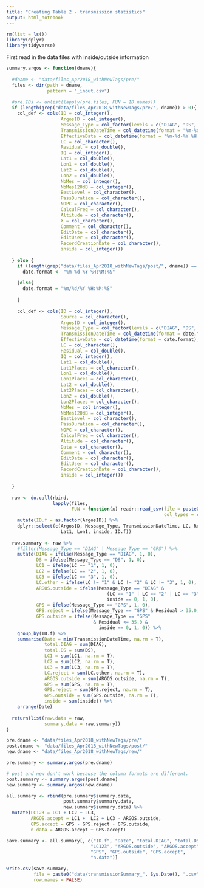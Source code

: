```yaml
---
title: "Creating Table 2 - transmission statistics"
output: html_notebook
---
```


```r
rm(list = ls())
library(dplyr)
library(tidyverse)
```


First read in the data files with inside/outside information

```r
summary.argos <- function(dname){
  
  #dname <- "data/files_Apr2018_withNewTags/pre/"
  files <- dir(path = dname, 
               pattern = "_inout.csv")
  
  #pre.IDs <- unlist(lapply(pre.files, FUN = ID.names))
  if (length(grep("data/files_Apr2018_withNewTags/pre/", dname)) > 0){
    col_def <- cols(ID = col_integer(),
                    ArgosID = col_integer(),
                    Message_Type = col_factor(levels = c("DIAG", "DS", "GPS")),
                    TransmissionDateTime = col_datetime(format = "%m-%d-%Y %H:%M:%S"),
                    EffectiveDate = col_datetime(format = "%m-%d-%Y %H:%M:%S"),
                    LC = col_character(),
                    Residual = col_double(),
                    IQ = col_integer(),
                    Lat1 = col_double(),
                    Lon1 = col_double(),
                    Lat2 = col_double(),
                    Lon2 = col_double(),
                    NbMes = col_integer(),
                    NbMes120dB = col_integer(),
                    BestLevel = col_character(),
                    PassDuration = col_character(),
                    NOPC = col_character(),
                    CalculFreq = col_character(),
                    Altitude = col_character(),
                    X = col_character(),
                    Comment = col_character(),
                    EditDate = col_character(),
                    EditUser = col_character(),
                    RecordCreationDate = col_character(),
                    inside = col_integer())
    
  } else {
    if (length(grep("data/files_Apr2018_withNewTags/post/", dname)) == 1){
      date.format <- "%m-%d-%Y %H:%M:%S"
      
    }else{
      date.format = "%m/%d/%Y %H:%M:%S"
      
    }
    
    col_def <- cols(ID = col_integer(),
                    Source = col_character(),
                    ArgosID = col_integer(),
                    Message_Type = col_factor(levels = c("DIAG", "DS", "GPS")),
                    TransmissionDateTime = col_datetime(format = date.format),
                    EffectiveDate = col_datetime(format = date.format),
                    LC = col_character(),
                    Residual = col_double(),
                    IQ = col_integer(),
                    Lat1 = col_double(),
                    Lat1Places = col_character(),
                    Lon1 = col_double(),
                    Lon1Places = col_character(),
                    Lat2 = col_double(),
                    Lat2Places = col_character(),
                    Lon2 = col_double(),
                    Lon2Places = col_character(),
                    NbMes = col_integer(),
                    NbMes120dB = col_integer(),
                    BestLevel = col_character(),
                    PassDuration = col_character(),
                    NOPC = col_character(),
                    CalculFreq = col_character(),
                    Altitude = col_character(),
                    Data = col_character(),
                    Comment = col_character(),
                    EditDate = col_character(),
                    EditUser = col_character(),
                    RecordCreationDate = col_character(),
                    inside = col_integer())
    
  }
  
  raw <- do.call(rbind, 
                 lapply(files,
                        FUN = function(x) readr::read_csv(file = paste0(dname, x),
                                                          col_types = col_def))) %>%
    mutate(ID.f = as.factor(ArgosID)) %>% 
    dplyr::select(c(ArgosID, Message_Type, TransmissionDateTime, LC, Residual,
                    Lat1, Lon1, inside, ID.f))
  
  raw.summary <- raw %>% 
    #filter(Message_Type == "DIAG" | Message_Type == "GPS") %>%
    mutate(DIAG = ifelse(Message_Type == "DIAG", 1, 0),
           DS = ifelse(Message_Type == "DS", 1, 0),
           LC1 = ifelse(LC == "1", 1, 0),
           LC2 = ifelse(LC == "2", 1, 0),
           LC3 = ifelse(LC == "3", 1, 0),
           LC.other = ifelse(LC != "1" & LC != "2" & LC != "3", 1, 0),
           ARGOS.outside = ifelse(Message_Type == "DIAG" & 
                                     (LC == "1" | LC == "2" | LC == "3") & 
                                     inside == 0, 1, 0),
           GPS = ifelse(Message_Type == "GPS", 1, 0),
           GPS.reject = ifelse(Message_Type == "GPS" & Residual > 35.0, 1, 0),
           GPS.outside = ifelse(Message_Type == "GPS" 
                                & Residual <= 35.0 & 
                                  inside == 0, 1, 0)) %>%
    group_by(ID.f) %>%
    summarise(Date = min(TransmissionDateTime, na.rm = T),
              total.DIAG = sum(DIAG),
              total.DS = sum(DS),
              LC1 = sum(LC1, na.rm = T),
              LC2 = sum(LC2, na.rm = T),
              LC3 = sum(LC3, na.rm = T),
              LC.reject = sum(LC.other, na.rm = T),
              ARGOS.outside = sum(ARGOS.outside, na.rm = T),
              GPS = sum(GPS, na.rm = T),
              GPS.reject = sum(GPS.reject, na.rm = T),
              GPS.outside = sum(GPS.outside, na.rm = T),
              inside = sum(inside)) %>%
    arrange(Date)
  
  return(list(raw.data = raw,
              summary.data = raw.summary))
}

pre.dname <- "data/files_Apr2018_withNewTags/pre/"
post.dname <- "data/files_Apr2018_withNewTags/post/"
new.dname <- "data/files_Apr2018_withNewTags/new/"

pre.summary <- summary.argos(pre.dname)

# post and new don't work because the column formats are different. 
post.summary <- summary.argos(post.dname)
new.summary <- summary.argos(new.dname)

all.summary <- rbind(pre.summary$summary.data,
                     post.summary$summary.data,
                     new.summary$summary.data) %>%
  mutate(LC123 = LC1 + LC2 + LC3,
         ARGOS.accept = LC1 +  LC2 + LC3 - ARGOS.outside,
         GPS.accept = GPS - GPS.reject - GPS.outside,
         n.data = ARGOS.accept + GPS.accept)

save.summary <- all.summary[, c("ID.f", "Date", "total.DIAG", "total.DS", 
                               "LC123", "ARGOS.outside", "ARGOS.accept", 
                               "GPS", "GPS.outside", "GPS.accept",
                               "n.data")]

write.csv(save.summary,
          file = paste0("data/transmissionSummary_", Sys.Date(), ".csv"),
          row.names = FALSE)

```

